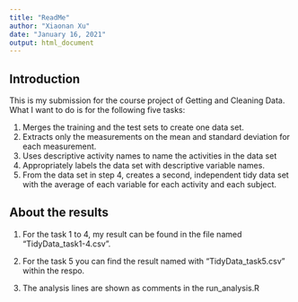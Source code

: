 ```yaml
---
title: "ReadMe"
author: "Xiaonan Xu"
date: "January 16, 2021"
output: html_document
---
```


## Introduction 

This is my submission for the course project of Getting and Cleaning Data. What I want to do is for the following five tasks:

1. Merges the training and the test sets to create one data set.
2. Extracts only the measurements on the mean and standard deviation for each measurement. 
3. Uses descriptive activity names to name the activities in the data set
4. Appropriately labels the data set with descriptive variable names. 
5. From the data set in step 4, creates a second, independent tidy data set with the average of each variable for each activity and each subject.

## About the results

1. For the task 1 to 4, my result can be found in the file named "TidyData_task1-4.csv". 
2. For the task 5 you can find the result named with "TidyData_task5.csv" within the respo.

3. The analysis lines are shown as comments in the run_analysis.R




